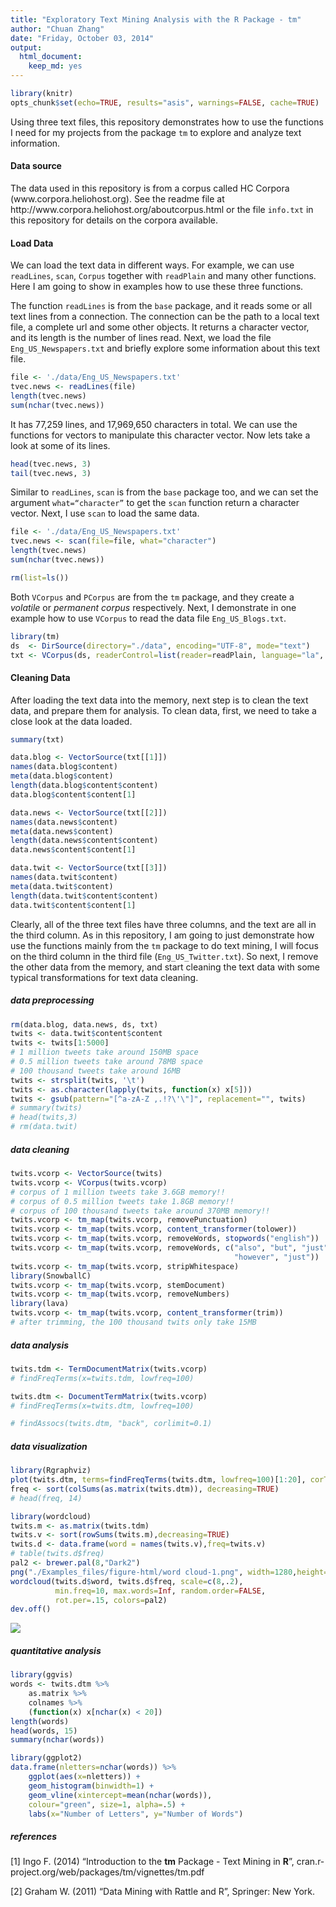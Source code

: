 ---
title: "Exploratory Text Mining Analysis with the R Package - tm"
author: "Chuan Zhang"
date: "Friday, October 03, 2014"
output:
  html_document:
    keep_md: yes
---
```{r head, echo=FALSE}
library(knitr)
opts_chunk$set(echo=TRUE, results="asis", warnings=FALSE, cache=TRUE)
```

Using three text files, this repository demonstrates how to use the functions I need for my projects from the package <code>tm</code> to explore and analyze text information.

<h4>Data source</h4> 
The data used in this repository is from a corpus called HC Corpora (www.corpora.heliohost.org). See the readme file at http://www.corpora.heliohost.org/aboutcorpus.html or the file <code>info.txt</code> in this repository for details on the corpora available.

<h4>Load Data</h4>
We can load the text data in different ways. For example, we can use <code>readLines</code>, <code>scan</code>, <code>Corpus</code> together with <code>readPlain</code> and many other functions. Here I am going to show in examples how to use these three functions.

The function <code>readLines</code> is from the <code>base</code> package, and it reads some or all text lines from a connection. The connection can be the path to a local text file, a complete url and some other objects. It returns a character vector, and its length is the number of lines read. Next, we load the file <code>Eng_US_Newspapers.txt</code> and briefly explore some information about this text file.

```{r load file with readLines, warnings=FALSE}
file <- './data/Eng_US_Newspapers.txt'
tvec.news <- readLines(file)
length(tvec.news)
sum(nchar(tvec.news))
```

It has 77,259 lines, and 17,969,650 characters in total. We can use the functions for vectors to manipulate this character vector. Now lets take a look at some of its lines.

```{r}
head(tvec.news, 3)
tail(tvec.news, 3)
```

Similar to <code>readLines</code>, <code>scan</code> is from the <code>base</code> package too, and we can set the argument <code>what="character"</code> to get the <code>scan</code> function return a character vector. Next, I use <code>scan</code> to load the same data.

```{r load file with scan, warnings=FALSE}
file <- './data/Eng_US_Newspapers.txt'
tvec.news <- scan(file=file, what="character")
length(tvec.news)
sum(nchar(tvec.news))
```

```{r, echo=FALSE}
rm(list=ls())
```

Both <code>VCorpus</code> and <code>PCorpus</code> are from the <code>tm</code> package, and they create a <i>volatile</i> or <i>permanent corpus</i> respectively. Next, I demonstrate in one example how to use <code>VCorpus</code> to read the data file <code>Eng_US_Blogs.txt</code>. 

```{r load raw data}
library(tm)
ds  <- DirSource(directory="./data", encoding="UTF-8", mode="text")
txt <- VCorpus(ds, readerControl=list(reader=readPlain, language="la", load=TRUE))
```

<h4>Cleaning Data</h4>
After loading the text data into the memory, next step is to clean the text data, and prepare them for analysis. To clean data, first, we need to take a close look at the data loaded.

```{r exploring text data}
summary(txt)

data.blog <- VectorSource(txt[[1]])
names(data.blog$content)
meta(data.blog$content)
length(data.blog$content$content)
data.blog$content$content[1]

data.news <- VectorSource(txt[[2]])
names(data.news$content)
meta(data.news$content)
length(data.news$content$content)
data.news$content$content[1]

data.twit <- VectorSource(txt[[3]])
names(data.twit$content)
meta(data.twit$content)
length(data.twit$content$content)
data.twit$content$content[1]
```

Clearly, all of the three text files have three columns, and the text are all in the third column. As in this repository, I am going to just demonstrate how use the functions mainly from the <code>tm</code> package to do text mining, I will focus on the third column in the third file (<code>Eng_US_Twitter.txt</code>). So next, I remove the other data from the memory, and start cleaning the text data with some typical transformations for text data cleaning.

<h5>data preprocessing</h5>

```{r preprocessing text}
rm(data.blog, data.news, ds, txt)
twits <- data.twit$content$content
twits <- twits[1:5000]
# 1 million tweets take around 150MB space
# 0.5 million tweets take around 78MB space
# 100 thousand tweets take around 16MB
twits <- strsplit(twits, '\t')
twits <- as.character(lapply(twits, function(x) x[5]))
twits <- gsub(pattern="[^a-zA-Z ,.!?\'\"]", replacement="", twits)
# summary(twits)
# head(twits,3)
# rm(data.twit)
```

<h5>data cleaning</h5>

```{r cleaning data: transformations}
twits.vcorp <- VectorSource(twits)
twits.vcorp <- VCorpus(twits.vcorp)
# corpus of 1 million tweets take 3.6GB memory!!
# corpus of 0.5 million tweets take 1.8GB memory!!
# corpus of 100 thousand tweets take around 370MB memory!!
twits.vcorp <- tm_map(twits.vcorp, removePunctuation)
twits.vcorp <- tm_map(twits.vcorp, content_transformer(tolower))
twits.vcorp <- tm_map(twits.vcorp, removeWords, stopwords("english"))
twits.vcorp <- tm_map(twits.vcorp, removeWords, c("also", "but", "just",
                                                  "however", "just"))
twits.vcorp <- tm_map(twits.vcorp, stripWhitespace)
library(SnowballC)
twits.vcorp <- tm_map(twits.vcorp, stemDocument)
twits.vcorp <- tm_map(twits.vcorp, removeNumbers)
library(lava)
twits.vcorp <- tm_map(twits.vcorp, content_transformer(trim))
# after trimming, the 100 thousand twits only take 15MB
```

<h5>data analysis</h5>

```{r data analysis}
twits.tdm <- TermDocumentMatrix(twits.vcorp)
# findFreqTerms(x=twits.tdm, lowfreq=100)

twits.dtm <- DocumentTermMatrix(twits.vcorp)
# findFreqTerms(x=twits.dtm, lowfreq=100)

# findAssocs(twits.dtm, "back", corlimit=0.1)
```

<h5>data visualization</h5>

```{r}
library(Rgraphviz)
plot(twits.dtm, terms=findFreqTerms(twits.dtm, lowfreq=100)[1:20], corThreshold=0.1)
freq <- sort(colSums(as.matrix(twits.dtm)), decreasing=TRUE)
# head(freq, 14)
```

```{r word cloud}
library(wordcloud)
twits.m <- as.matrix(twits.tdm)
twits.v <- sort(rowSums(twits.m),decreasing=TRUE)
twits.d <- data.frame(word = names(twits.v),freq=twits.v)
# table(twits.d$freq)
pal2 <- brewer.pal(8,"Dark2")
png("./Examples_files/figure-html/word cloud-1.png", width=1280,height=800)
wordcloud(twits.d$word, twits.d$freq, scale=c(8,.2),
          min.freq=10, max.words=Inf, random.order=FALSE, 
          rot.per=.15, colors=pal2)
dev.off()
```
<img src="./Examples_files/figure-html/word cloud-1.png">

<h5>quantitative analysis</h5>

```{r}
library(ggvis)
words <- twits.dtm %>%
    as.matrix %>%
    colnames %>%
    (function(x) x[nchar(x) < 20])
length(words)
head(words, 15)
summary(nchar(words))

library(ggplot2)
data.frame(nletters=nchar(words)) %>%
    ggplot(aes(x=nletters)) +
    geom_histogram(binwidth=1) +
    geom_vline(xintercept=mean(nchar(words)),
    colour="green", size=1, alpha=.5) +
    labs(x="Number of Letters", y="Number of Words")
```

<h5>references</h5>

[1] Ingo F. (2014) "Introduction to the <strong>tm</strong> Package - Text Mining in <strong>R</strong>", cran.r-project.org/web/packages/tm/vignettes/tm.pdf

[2] Graham W. (2011) "Data Mining with Rattle and R", Springer: New York.

